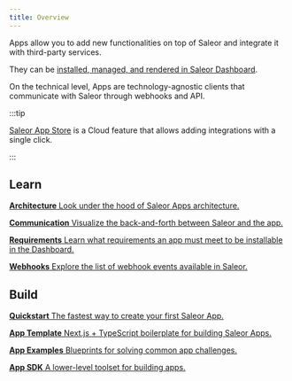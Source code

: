 ```yaml
---
title: Overview
---
```



Apps allow you to add new functionalities on top of Saleor and integrate it with third-party services.

They can be [installed, managed, and rendered in Saleor Dashboard](extending-dashboard-with-apps).

On the technical level, Apps are technology-agnostic clients that communicate with Saleor through webhooks and API.

:::tip

[Saleor App Store](../../app-store/overview) is a Cloud feature that allows adding integrations with a single click.

:::

## Learn

<CardGrid>

[**Architecture** Look under the hood of Saleor Apps architecture.](architecture/overview)

[**Communication** Visualize the back-and-forth between Saleor and the app.](architecture/communication-between-app-and-saleor)

[**Requirements** Learn what requirements an app must meet to be installable in the Dashboard.](architecture/app-requirements)

[**Webhooks** Explore the list of webhook events available in Saleor.](../../../category/webhooks)

</CardGrid>

## Build

<CardGrid>

[**Quickstart** The fastest way to create your first Saleor App.](quickstart)

[**App Template** Next.js + TypeScript boilerplate for building Saleor Apps.](developing-apps/app-template)

[**App Examples** Blueprints for solving common app challenges.](developing-apps/app-examples)

[**App SDK** A lower-level toolset for building apps.](developing-apps/app-sdk)

</CardGrid>
